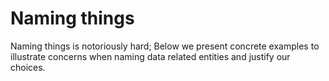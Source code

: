 # Naming things

Naming things is notoriously hard; Below we present concrete examples to illustrate concerns when naming data related entities and justify our choices.